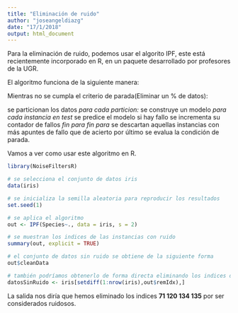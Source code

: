 ```yaml
---
title: "Eliminación de ruido"
author: "joseangeldiazg"
date: "17/1/2018"
output: html_document
---
```


Para la eliminación de ruido, podemos usar el algorito IPF, este está recientemente incorporado en R, en un paquete desarrollado por profesores de la UGR. 

El algoritmo funciona de la siguiente manera:

  Mientras no se cumpla el criterio de parada(Eliminar un % de datos):
  
  se particionan los datos
    *para cada particion:*
      se construye un modelo
      *para cada instancia en  test*
        se predice el modelo
        si hay fallo se incrementa su contador de fallos
      *fin para*
    *fin para*
  se descartan aquellas instancias con más apuntes de fallo que de acierto
  por último se evalua la condición de parada. 

Vamos a ver como usar este algoritmo en R.

```r
library(NoiseFiltersR)

# se selecciona el conjunto de datos iris
data(iris)

# se inicializa la semilla aleatoria para reproducir los resultados
set.seed(1)

# se aplica el algoritmo 
out <- IPF(Species~., data = iris, s = 2)

# se muestran los indices de las instancias con ruido
summary(out, explicit = TRUE)

# el conjunto de datos sin ruido se obtiene de la siguiente forma
out$cleanData

# también podríamos obtenerlo de forma directa eliminando los indices de las instancias consideradas como ruidosas
datosSinRuido <- iris[setdiff(1:nrow(iris),out$remIdx),]
```

La salida nos diría que hemos eliminado los indices **71 120 134 135** por ser considerados ruidosos.

